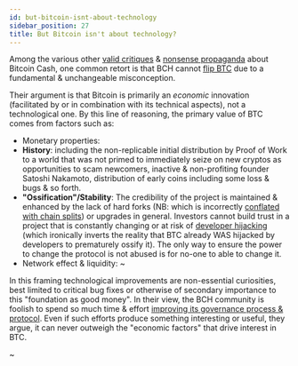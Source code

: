 ```yaml
---
id: but-bitcoin-isnt-about-technology
sidebar_position: 27
title: But Bitcoin isn't about technology?
---
```


Among the various other [valid critiques](/faqs/BCH/why-not-bitcoin-cash) & [nonsense propaganda](/faqs/BCH-vs-BTC/why-is-there-so-much-propaganda-in-btc) about Bitcoin Cash, one common retort is that BCH cannot [flip BTC](/faqs/BCH-vs-BTC/can-bch-flip-btc) due to a fundamental & unchangeable misconception.

Their argument is that Bitcoin is primarily an *economic* innovation (facilitated by or in combination with its technical aspects), not a technological one. By this line of reasoning, the primary value of BTC comes from factors such as:

- Monetary properties:
- **History**: including the non-replicable initial distribution by Proof of Work to a world that was not primed to immediately seize on new cryptos as opportunities to scam newcomers, inactive & non-profiting founder Satoshi Nakamoto, distribution of early coins including some loss & bugs & so forth.
- **"Ossification"/Stability**: The credibility of the project is maintained & enhanced by the lack of hard forks (NB: which is incorrectly [conflated with chain splits](/faqs/Decentralisation/what-is-a-soft-hard-fork)) or upgrades in general. Investors cannot build trust in a project that is constantly changing or at risk of [developer hijacking](/faqs/Media/what-about-roger-vers-book-hijacking-bitcoin) (which ironically inverts the reality that BTC already WAS hijacked by developers to prematurely ossify it). The only way to ensure the power to change the protocol is not abused is for no-one to able to change it.
- Network effect & liquidity: ~

In this framing technological improvements are non-essential curiosities, best limited to critical bug fixes or otherwise of secondary importance to this "foundation as good money". In their view, the BCH community is foolish to spend so much time & effort [improving its governance process & protocol](/faqs/Decentralisation/how-does-BCH-governance-work). Even if such efforts produce something interesting or useful, they argue, it can never outweigh the "economic factors" that drive interest in BTC.

~